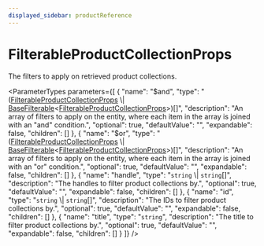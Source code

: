 ```yaml
---
displayed_sidebar: productReference
---
```



# FilterableProductCollectionProps

The filters to apply on retrieved product collections.

<ParameterTypes parameters={[
  {
    "name": "$and",
    "type": "([FilterableProductCollectionProps](product.FilterableProductCollectionProps.mdx) \\| [BaseFilterable](product.BaseFilterable.mdx)&#60;[FilterableProductCollectionProps](product.FilterableProductCollectionProps.mdx)&#62;)[]",
    "description": "An array of filters to apply on the entity, where each item in the array is joined with an \"and\" condition.",
    "optional": true,
    "defaultValue": "",
    "expandable": false,
    "children": []
  },
  {
    "name": "$or",
    "type": "([FilterableProductCollectionProps](product.FilterableProductCollectionProps.mdx) \\| [BaseFilterable](product.BaseFilterable.mdx)&#60;[FilterableProductCollectionProps](product.FilterableProductCollectionProps.mdx)&#62;)[]",
    "description": "An array of filters to apply on the entity, where each item in the array is joined with an \"or\" condition.",
    "optional": true,
    "defaultValue": "",
    "expandable": false,
    "children": []
  },
  {
    "name": "handle",
    "type": "`string` \\| `string`[]",
    "description": "The handles to filter product collections by.",
    "optional": true,
    "defaultValue": "",
    "expandable": false,
    "children": []
  },
  {
    "name": "id",
    "type": "`string` \\| `string`[]",
    "description": "The IDs to filter product collections by.",
    "optional": true,
    "defaultValue": "",
    "expandable": false,
    "children": []
  },
  {
    "name": "title",
    "type": "`string`",
    "description": "The title to filter product collections by.",
    "optional": true,
    "defaultValue": "",
    "expandable": false,
    "children": []
  }
]} />
